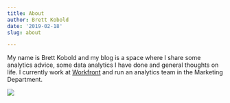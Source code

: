 ```yaml
---
title: About
author: Brett Kobold
date: '2019-02-18'
slug: about

---
```

My name is Brett Kobold and my blog is a space where I share some analytics advice, some data analytics I have done and general thoughts on life. I currently work at [Workfront](http://www.workfront.com) and run an analytics team in the Marketing Department.

<img class="round-img" src='/slexy-brett.jpg'/>

